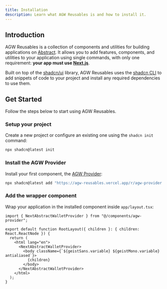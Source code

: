 ```yaml
---
title: Installation
description: Learn what AGW Reusables is and how to install it.
---
```


## Introduction

AGW Reusables is a collection of components and utilities for building applications on [Abstract](https://abs.xyz).
It allows you to add features, components, and utilities to your application using single commands,
with only one requirement: **your app must use [Next.js](https://nextjs.org/docs)**.

Built on top of the [shadcn/ui](https://ui.shadcn.com/) library, AGW Reusables uses the [shadcn CLI](https://ui.shadcn.com/docs/cli) to add snippets of code to your project and install any required dependencies to use them.

## Get Started

Follow the steps below to start using AGW Reusables.

### Setup your project

Create a new project or configure an existing one using the `shadcn init` command:

```bash
npx shadcn@latest init
```

### Install the AGW Provider

Install your first component, the [AGW Provider](/docs/essentials/agw-provider):

```bash
npx shadcn@latest add "https://agw-reusables.vercel.app/r/agw-provider.json"
```

### Add the wrapper component

Wrap your application in the installed component inside `app/layout.tsx`:

```tsx title="app/layout.tsx" showLineNumbers {1,6,10}
import { NextAbstractWalletProvider } from "@/components/agw-provider";

export default function RootLayout({ children }: { children: React.ReactNode }) {
  return (
    <html lang="en">
      <NextAbstractWalletProvider>
        <body className={`${geistSans.variable} ${geistMono.variable} antialiased`}>
          {children}
        </body>
      </NextAbstractWalletProvider>
    </html>
  );
}
```
